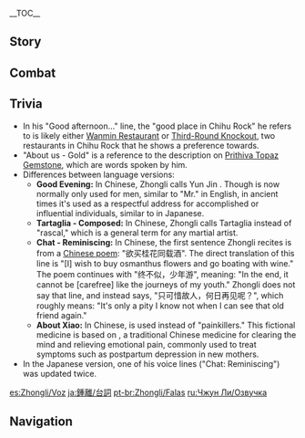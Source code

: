 {{CharacterTabs}}
{{LanguageTabs}}

__TOC__
==Story==
{{VO/Story
|character           = {{ROOTPAGENAME}}

|vo_01_01_title      = Hello
|vo_01_01_file       = VO_{language}{character} Hello.ogg
|vo_01_01_tx         = A new contract? Okay. I'm still on leave, but I can accompany you for a while. What name should I use on the contract? I have a great many names, though when on leave... I tend to go by Zhongli. And you, Traveler? What name will you be signing on this contract?

|vo_02_01_title      = Chat: Journeys
|vo_02_01_file       = VO_{language}{character} Chat - Journeys.ogg
|vo_02_01_tx         = Every journey has its final day. Don't rush.
|vo_02_02_title      = Chat: Tours
|vo_02_02_file       = VO_{language}{character} Chat - Tours.ogg
|vo_02_02_tx         = Where do you want to go next? If you'd like to see [[Liyue]]'s tourist spots, I have a few references.
|vo_02_03_title      = Chat: Liyue
|vo_02_03_file       = VO_{language}{character} Chat - Liyue.ogg
|vo_02_03_tx         = Boats are made for transferring commodities back and forth, and those that come across Liyue tend to stay a while, so it is where many things come to settle.
|vo_02_04_title      = Chat: Reminiscing
|vo_02_04_file       = VO_{language}{character} Chat - Reminiscing.ogg
|vo_02_04_tx         = Osmanthus wine tastes the same as I remember... But where are those who share the memory?

<!-- Weather -->
|vo_03_01_title      = After the Rain
|vo_03_01_file       = VO_{language}{character} After the Rain.ogg
|vo_03_01_tx         = [[Violetgrass]] is a plant that enjoys a moist environment and is best picked after it rains. If you should choose to pick any, be sure to store them appropriately.
|vo_03_02_title      = When It Snows
|vo_03_02_file       = VO_{language}{character} When It Snows.ogg
|vo_03_02_tx         = We should look for a place to take shelter. I'll be fine, but we don't want you catching a cold.
|vo_03_03_title      = When the Wind Is Blowing
|vo_03_03_file       = VO_{language}{character} When the Wind Is Blowing.ogg
|vo_03_03_tx         = This weather is no good for being on vacation. We should go and take in an opera.

|vo_04_01_title      = Good Morning
|vo_04_01_file       = VO_{language}{character} Good Morning.ogg
|vo_04_01_tx         = I hope today too shall be prosperous.
|vo_04_02_title      = Good Afternoon
|vo_04_02_file       = VO_{language}{character} Good Afternoon.ogg
|vo_04_02_tx         = Want a quick meal to pick us back up? I know a good place in Chihu Rock.
|vo_04_03_title      = Good Evening
|vo_04_03_file       = VO_{language}{character} Good Evening.ogg
|vo_04_03_tx         = By this time of night, we will have already missed [[Yun Jin|Ms. Yun]]'s play, but Liyue is full of interesting places to explore, even at night.
|vo_04_03_mention    = Yun Jin
|vo_04_04_title      = Good Night
|vo_04_04_file       = VO_{language}{character} Good Night.ogg
|vo_04_04_tx         = The market is closed and the port has settled. Go get some rest.

|vo_05_01_title      = About {name}
|vo_05_01_quest      = A New Star Approaches
|vo_05_01_file       = VO_{language}{character} About {character}.ogg
|vo_05_01_tx         = Nothing can be accomplished without rules or standards. No matter if it is mortals or [[adepti]], everyone has their place. This rule keeps Liyue in peace.

|vo_06_01_title      = About Us: Gold
|vo_06_01_file       = VO_{language}{character} About Us - Gold.ogg
|vo_06_01_tx         = Gold is Liyue's treasure. It is the blood that runs through her heart. As for whether your own heart shines like gold &mdash; we will have to wait and see.
|vo_06_02_title      = About Us: Contracts
|vo_06_02_friendship = 6
|vo_06_02_quest      = A New Star Approaches
|vo_06_02_file       = VO_{language}{character} About Us - Contracts.ogg
|vo_06_02_tx         = You and I have a contract, so feel free to discuss anything at all within the scope of said contract.
|vo_06_03_title      = About Us: Fairness
|vo_06_03_friendship = 6
|vo_06_03_file       = VO_{language}{character} About Us - Fairness.ogg
|vo_06_03_tx         = We can discuss matters that fall outside of our contract too. After all, I have been on this land for a time, and have come to know a thing or two. Of course, I do hope you can do some things for me as well. That would only be fair.
|vo_06_04_title      = About Us: Confusion
|vo_06_04_friendship = 6
|vo_06_04_file       = VO_{language}{character} About Us - Confusion.ogg
|vo_06_04_tx         = Contracts cannot be used to define friendship, nor measure sentiment. So just what can we use to measure the weight of our emotions? Do you know the answer, friend?

|vo_07_01_title      = About the [[Vision]]
|vo_07_01_friendship = 4
|vo_07_01_file       = VO_{language}{character} About the Vision.ogg
|vo_07_01_tx         = Visions... are also a type of contract. You should know that all power comes at a price. For every bit of power you gain, so too do you gain more responsibility.
|vo_07_02_title      = Something to Share
|vo_07_02_file       = VO_{language}{character} Something to Share.ogg
|vo_07_02_tx         = Trade relies on both contracts and fairness. There is one thing you must never forget when making and abiding by a contract: if fairness is lost, then the contract shall become proof of one's deception.
|vo_07_03_title      = Interesting Things
|vo_07_03_file       = VO_{language}{character} Interesting Things.ogg
|vo_07_03_tx         = If you're heading to [[Jueyun Karst]], please bring me back a bunch of [[Qingxin]]. Just one bunch is enough. Travel expenses... Ah, I almost forgot, during the effective period of our contract, travel expenses are to be paid for by yourself. Sorry to bother you.

|vo_08_01_title      = About [[Xiao]]
|vo_08_01_friendship = 4
|vo_08_01_quest      = A New Star Approaches
|vo_08_01_file       = VO_{language}{character} About Xiao.ogg
|vo_08_01_tx         = You speak of the young adeptus of [[Guili Plains]]... *sigh* Still fulfilling his duty to this very day. Please give these Remedium Tertiorum to him on my behalf. Oh, yes &mdash; be sure not to let [[Paimon]] eat them. Nothing of this world can withstand the power of this medicine.
|vo_08_01_actual     = You speak of the young adeptus of [[Guili Plains]]... *sigh* Still fulfilling his duty to this very day. Please give these {{Highlight|painkillers}} to him on my behalf. Oh, {{Highlight|and}} &mdash; be sure not to let [[Paimon]] eat them. Nothing of this world can withstand the power of this medicine.
|vo_08_01_mention    = Xiao,Paimon
|vo_08_02_title      = About [[Venti]]
|vo_08_02_friendship = 4
|vo_08_02_quest      = A New Star Approaches
|vo_08_02_file       = VO_{language}{character} About Venti.ogg
|vo_08_02_tx         = Tsk... It reeks of wine. That bard has just been through here, hasn't he? That drunkard is a disgrace to the arts. Oh... Has he tricked you into getting drunk? You're slurring a little. Wait a moment, I'll brew a pot of sobering tea. It'll be ready in only six hours, so just wait a moment.
|vo_08_02_mention    = Venti
|vo_08_03_title      = About [[Ningguang]]
|vo_08_03_friendship = 4
|vo_08_03_quest      = A New Star Approaches
|vo_08_03_file       = VO_{language}{character} About Ningguang.ogg
|vo_08_03_tx         = Despite the multitude of affairs she deals with in a day, Ningguang always continues to press on. A rare gem indeed. I'm reminded of the time that she used to walk barefoot from [[Yaoguang Shoal]] to the south wharf, trying to sell her wares as she went. Time is cruel to humans.
|vo_08_03_mention    = Ningguang
|vo_08_04_title      = About [[Hu Tao]]
|vo_08_04_friendship = 4
|vo_08_04_file       = VO_{language}{character} About Hu Tao.ogg
|vo_08_04_tx         = The current overseer of the funeral parlor? Ahem. I cannot deal with that child.
|vo_08_04_mention    = Hu Tao
|vo_08_05_title      = About [[Tartaglia]]: Composed
|vo_08_05_friendship = 4
|vo_08_05_file       = VO_{language}{character} About Tartaglia - Composed.ogg
|vo_08_05_tx         = That rascal from [[Snezhnaya]] has yet to depart from Liyue? No matter, just let me know if he gives you any trouble. I shall deal with the matter swiftly.
|vo_08_05_actual     = That rascal from Snezhnaya has yet to depart from Liyue? {{Highlight|Heh,}} no matter, just let me know if he gives you any trouble. I shall deal with the matter swiftly.
|vo_08_05_mention    = Tartaglia
|vo_08_06_title      = About Tartaglia: Drinks
|vo_08_06_friendship = 4
|vo_08_06_quest      = A New Star Approaches
|vo_08_06_file       = VO_{language}{character} About Tartaglia - Drinks.ogg
|vo_08_06_tx         = It's said that Childe and his reputation have yet again stirred up waves among the inner-ranks of the [[Fatui]]. Knowing his type, he will be sure to swiftly depose anyone who dares to challenge his actions. Hm... Come to think of it, there will be a lot of interesting news to be heard the next time we gather for drinks. Care to join me when the time comes, Traveler?
|vo_08_06_mention    = Tartaglia
|vo_08_07_title      = About [[Ganyu]]
|vo_08_07_friendship = 4
|vo_08_07_quest      = A New Star Approaches
|vo_08_07_file       = VO_{language}{character} About Ganyu.ogg
|vo_08_07_tx         = Liyue's prosperity has not been merely built on [[Rex Lapis]]' oracles or wisdom, it is also thanks to the countless servants of the Geo [[Archon]] who have honored their end of the contract. Of them, Ganyu is the one who has served for the longest time. If you want to know about her past... You should ask her about it. I fear my wording would not be delicate enough to receive her approval.
|vo_08_07_mention    = Ganyu,Morax
|vo_08_08_title      = About [[Keqing]]
|vo_08_08_friendship = 4
|vo_08_08_quest      = A New Star Approaches
|vo_08_08_file       = VO_{language}{character} About Keqing.ogg
|vo_08_08_tx         = She is the most impious of the [[Qixing]] &mdash; but I actually find the conviction of such people quite endearing. The only reason I was able to consider taking a step back from such overarching management of Liyue was because there are people like her. People who speak up when they believe themselves to be right, and then go and do something decisive about it.
|vo_08_08_mention    = Keqing
|vo_08_09_title      = About [[Yanfei]]
|vo_08_09_friendship = 4
|vo_08_09_quest      = A New Star Approaches
|vo_08_09_file       = VO_{language}{character} About Yanfei.ogg
|vo_08_09_tx         = Despite never having signed a contract with me, she upholds order within many strata of [[Liyue]] society in her own way, dispelling misconceptions and correcting biases... Should her father one day return from his travels, I imagine that he would be even more delighted than I.
|vo_08_09_mention    = Yanfei
|vo_08_10_title      = About [[Raiden Shogun|Baal]]
|vo_08_10_friendship = 4
|vo_08_10_file       = VO_{language}{character} About Baal.ogg
|vo_08_10_tx         = Time tempers all volition. Yet she would give up everyone for her beliefs. Perhaps it is for this very reason that she has come to where she stands today... Should the chance come by me, I too would like to learn of the Eternity for which she so earnestly endeavors.
|vo_08_10_mention    = Baal

|vo_09_01_title      = More About {name}: I
|vo_09_01_file       = VO_{language}{character} More About {character} - 01.ogg
|vo_09_01_tx         = Why is it that, once you finally get a break, rather than taking a rest, you instead come to me? Is it that you want to hear one of my stories?
|vo_09_02_title      = More About {name}: II
|vo_09_02_friendship = 3
|vo_09_02_file       = VO_{language}{character} More About {character} - 02.ogg
|vo_09_02_tx         = Have you heard of the origin of the [[Blackcliff Forge]]? In the past, they would mine the ore veins of [[Mt. Tianheng]], and then replace the cavities with factory equipment. Tunnels run in all directions throughout the mountain &mdash; some even run to the ruins deep within the earth. I doubt there is a person today who could map out all the tunnels.
|vo_09_03_title      = More About {name}: III
|vo_09_03_friendship = 4
|vo_09_03_file       = VO_{language}{character} More About {character} - 03.ogg
|vo_09_03_tx         = Have you heard of the origins of the [[Lantern Rite Festival|Lantern Rite]]? In a war, long ago, the people of Liyue would release lanterns to remind their soldiers of the way home, and to never lose sight of themselves. Though in this day and age, I doubt there are any that remember.
|vo_09_04_title      = More About {name}: IV
|vo_09_04_friendship = 5
|vo_09_04_file       = VO_{language}{character} More About {character} - 04.ogg
|vo_09_04_tx         = The God of Contracts. Have you heard of him? He has an impressive memory. He remembers the name of every person he comes across, and the date that every ship in Liyue sets sail. After all, only in being able to do so can he memorize all of the contracts he holds. With that said, not every memory is a happy one...
|vo_09_04_mention    = Morax
|vo_09_05_title      = More About {name}: V
|vo_09_05_friendship = 6
|vo_09_05_file       = VO_{language}{character} More About {character} - 05.ogg
|vo_09_05_tx         = For those that live too long, the friends of days gone by and scenes from their adventures live on in their memories. As such I have no regrets in meeting you, friend. Should the day ever come that we are not together, you will continue to shine like gold in my memories.

|vo_10_01_title      = {name}'s Hobbies
|vo_10_01_file       = VO_{language}{character} Hobbies.ogg
|vo_10_01_tx         = I enjoy partaking in walks through the city &mdash; when time permits. I find it very calming. Yes... Just when did this feeling begin...?
|vo_10_02_title      = {name}'s Troubles
|vo_10_02_file       = VO_{language}{character} Troubles.ogg
|vo_10_02_tx         = To get people to abide by a contract, and act in accordance with the guidelines set out within, is simply to ask them to respect the concept of fairness. It is not a large request. How are there those who still do not understand such simplicity?
|vo_10_03_title      = Favorite Food
|vo_10_03_file       = VO_{language}{character} Favorite Food.ogg
|vo_10_03_tx         = There was once a drink I used to enjoy with friends &mdash; long ago... Is it because the climate has changed? A shame I will never be able to relish in its smooth flavor again.
|vo_10_04_title      = Least Favorite Food
|vo_10_04_file       = VO_{language}{character} Least Favorite Food.ogg
|vo_10_04_tx         = I don't like seafood. Just seeing it reminds me of that... slimy texture, and that scent that just won't wash off. As for why I hate it... *sigh* It's a long story, so let's just say my memory is a little too good.

<!-- Receiving a Gift -->
|vo_11_01_title      = Receiving a Gift: I
|vo_11_01_file       = VO Zhongli Receiving a Gift - 01.ogg
|vo_11_01_tx         = The finest ingredients cooked with true expertise. This is no small feat.

|vo_11_02_title      = Receiving a Gift: II
|vo_11_02_file       = VO Zhongli Receiving a Gift - 02.ogg
|vo_11_02_tx         = The art of gastronomy is a fascinating one. That it appeals to you comes as no surprise.

|vo_11_03_title      = Receiving a Gift: III
|vo_11_03_file       = VO Zhongli Receiving a Gift - 03.ogg
|vo_11_03_tx         = Since you seem to have some time on your hands, why don't we find a quiet place and I'll share one of my stories with you.

|vo_12_01_title      = Birthday
|vo_12_01_file       = VO_{language}{character} Birthday.ogg
|vo_12_01_tx         = Happy Birthday. This is a dried glaze lily that came into bloom on the day of your birth. Long ago, the people of Liyue would say that this flower blooms bearing the weight of the beautiful memories and prayers of the land. I believe this to have been applied on the day you were born as well.

|vo_13_01_title      = Feelings About Ascension: Intro
|vo_13_01_ascension  = 1
|vo_13_01_file       = VO_{language}{character} Feelings About Ascension - 01.ogg
|vo_13_01_tx         = It seems my strength is returning. Not a lot, but enough.
|vo_13_02_title      = Feelings About Ascension: Building Up
|vo_13_02_ascension  = 2
|vo_13_02_file       = VO_{language}{character} Feelings About Ascension - 02.ogg
|vo_13_02_tx         = My power is growing, and so with it grows the burden on my body... I'm okay. My structure is not the same as that of normal people. Please do not worry yourself.
|vo_13_03_title      = Feelings About Ascension: Climax
|vo_13_03_ascension  = 4
|vo_13_03_file       = VO_{language}{character} Feelings About Ascension - 03.ogg
|vo_13_03_tx         = I see. Using a Vision harnesses elements. As far as the common folk are concerned, this is no small feat. So... back then.. they were aware of this as they stood beside me...
|vo_13_04_title      = Feelings About Ascension: Conclusion
|vo_13_04_ascension  = 6
|vo_13_04_file       = VO_{language}{character} Feelings About Ascension - 04.ogg
|vo_13_04_tx         = After letting go of my [[Gnosis]] I never expected to see a day like this again. Thank you, friend. Ah, yes, I have a new contract here. Care to take a look at it together?
}}

==Combat==
{{Combat VO
|character           = Zhongli

|skill_1_tx          = Rise!
|skill_2_tx          = Quake!
|skill_3_tx          = Crumble!
|skill_4_tx          = ''(Hold)'' Gather.
|skill_5_tx          = ''(Hold)'' Stabilize.
|skill_6_tx          = ''(Hold)'' Solidify.

|burst_1_tx          = Order guide you.
|burst_2_tx          = This is order.
|burst_3_tx          = I will have order!

|sprint-s_1_file     = Sprint Start 01,Sprint Start 02,Sprint Start 03


|glider_1_file       = Deploying Wind Glider 01,Deploying Wind Glider 02,Deploying Wind Glider 03

|chest_1_tx          =   One man's stone is another man's gem...
|chest_2_tx          =   Unsolicited... and all the more valuable for it.
|chest_3_tx          =   Certainly worth the extra mile.

|low-hp_1_tx         = I see your power.
|low-hp_2_tx         = Ha, this is getting interesting.
|low-hp_3_tx         = Emergency countermeasures aren't my thing.


|fallen_1_tx         = Ugh... I'm feeling a little... off...
|fallen_2_tx         = You shouldn't see me like this...
|fallen_3_tx         = Even bedrock can be turned to dust...

|hit-l_1_file        = Light Hit Taken 01,Light Hit Taken 02,Light Hit Taken 03,Light Hit Taken 04,Light Hit Taken 05,Light Hit Taken 06

|hit-h_1_tx          = Careless...
|hit-h_1_actual_tx   = Ugh! Careless...
|hit-h_2_tx          = Nothing to fear.
|hit-h_2_actual_tx   = Argh! Nothing to fear.
|hit-h_3_file        = Heavy Hit Taken 03,Heavy Hit Taken 04,Heavy Hit Taken 05,Heavy Hit Taken 06

|join_1_tx           = Sure.
|join_2_tx           = A walk would be nice.
|join_3_tx           = What shall we do?

|idle_1_file         = Standby 02
|idle_1_actual_tx    = Osmanthus wine tastes the same as I remember... But where are those who share the memory?

|atk-l_1_file        = Light Attack 01,Light Attack 02,Light Attack 03,Light Attack 04,Light Attack 05,Light Attack 06,Light Attack 07

|atk-m_1_file        = Mid Attack 01,Mid Attack 02,Mid Attack 03

|atk-h_1_file        = Heavy Attack 01,Heavy Attack 02,Heavy Attack 03

|climb_1_file        = Climbing 01,Climbing 02,Climbing 03,Climbing 04,Climbing 05

|climb-b_1_file      = Climbing Breath 01,Climbing Breath 02,Climbing Breath 03,Climbing Breath 04

|jump_1_file         = Jumping 01,Jumping 02,Jumping 03,Jumping 04,Jumping 05
}}

==Trivia==
* In his "Good afternoon..." line, the "good place in Chihu Rock" he refers to is likely either [[Wanmin Restaurant]] or [[Third-Round Knockout]], two restaurants in Chihu Rock that he shows a preference towards.
* "About us - Gold" is a reference to the description on [[Prithiva Topaz Gemstone]], which are words spoken by him.
* Differences between language versions:
**'''Good Evening:''' In Chinese, Zhongli calls Yun Jin {{Lang|mini=1|zh=云先生|zh_rm=Yún xiānshēng}}. Though {{Lang|mini=1|zh=先生|zh_rm=xiānshēng}} is now normally only used for men, similar to "Mr." in English, in ancient times it's used as a respectful address for accomplished or influential individuals, similar to {{Lang|mini=1|ja=先生|ja_rm=sensei}} in Japanese.
** '''Tartaglia - Composed:''' In Chinese, Zhongli calls Tartaglia {{Lang|mini=1|zh=武人|zh_rm=wǔrén}} instead of "rascal," which is a general term for any martial artist.
** '''Chat - Reminiscing:''' In Chinese, the first sentence Zhongli recites is from a [https://baike.baidu.com/item/%E5%94%90%E5%A4%9A%E4%BB%A4%C2%B7%E8%8A%A6%E5%8F%B6%E6%BB%A1%E6%B1%80%E6%B4%B2/8464037 Chinese poem]: "欲买桂花同载酒". The direct translation of this line is "[I] wish to buy osmanthus flowers and go boating with wine." The poem continues with "终不似，少年游", meaning: "In the end, it cannot be [carefree] like the journeys of my youth." Zhongli does not say that line, and instead says, "只可惜故人，何日再见呢？", which roughly means: "It's only a pity I know not when I can see that old friend again."
** '''About Xiao:''' In Chinese, {{Lang|mini=1|zh=连理镇心散}} is used instead of "painkillers." This fictional medicine is based on {{Lang|mini=1|zh=镇心散}}, a traditional Chinese medicine for clearing the mind and relieving emotional pain, commonly used to treat symptoms such as postpartum depression in new mothers.
* In the Japanese version, one of his voice lines ("Chat: Reminiscing") was updated twice.

[[es:Zhongli/Voz]]
[[ja:鍾離/台詞]]
[[pt-br:Zhongli/Falas]]
[[ru:Чжун Ли/Озвучка]]

==Navigation==
{{Character Navbox|link type=vo}}